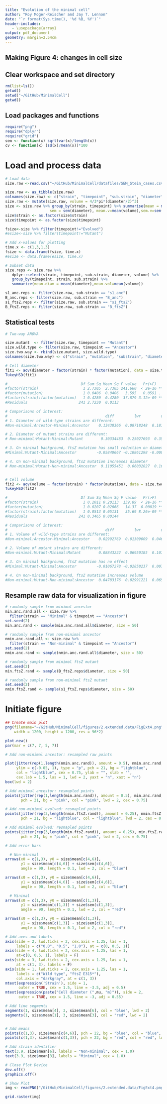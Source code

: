 ```yaml
---
title: "Evolution of the minimal cell"
author: "Roy Moger-Reischer and Jay T. Lennon"
date: "`r format(Sys.time(), '%d %B, %Y')`"
header-includes:
   - \usepackage{array}
output: pdf_document
geometry: margin=2.54cm
---
```


## Making Figure 4: changes in cell size

## Clear workspace and set directory
```r
rm(list=ls())
getwd()
setwd("~/GitHub/MinimalCell")
getwd()
```

## Load packages and functions
```r
require("png")
require("dplyr")
require("grid")
sem <- function(x) sqrt(var(x)/length(x))
cv <- function(x) (sd(x)/mean(x))*100
```

# Load and process data
```r
# Load data
size.raw <-read.csv("~/GitHub/MinimalCell/datafiles/SEM_Stein_cases.csv")

size.raw <- as_tibble(size.raw)
colnames(size.raw) <- c("strain", "timepoint", "sub.strain", "diameter")
size.raw <- mutate(size.raw, volume = 4/3*pi*(diameter/2)^3)
size <- size.raw %>% group_by(strain, timepoint) %>% summarise(mean = mean(diameter), 
                    sem = sem(diameter), mean.v=mean(volume),sem.v=sem(volume))
size$strain <- as.factor(size$strain)
size$timepoint <- as.factor(size$timepoint)

fsize<-size %>% filter(timepoint!="Evolved")
#esize<-size %>% filter(timepoint!="Mutant")

# Add x-values for plotting
time.x <- c(1,3,1,3)
fsize <- data.frame(fsize, time.x)
#esize <- data.frame(esize, time.x)

# Subset data
size.reps <- size.raw %>% 
   dplyr::select(strain, timepoint, sub.strain, diameter, volume) %>%
   group_by(timepoint, strain, sub.strain) %>%
   summarize(mean.diam = mean(diameter),mean.vol=mean(volume)) 

s1_anc.reps <- filter(size.raw, sub.strain == "s1_anc")
B_anc.reps <- filter(size.raw, sub.strain == "B_anc")
s1_ftsZ.reps <- filter(size.raw, sub.strain == "s1_ftsZ")
B_ftsZ.reps <- filter(size.raw, sub.strain == "B_ftsZ")
```

## Statistical tests
```r
# Two-way ANOVA

size.mutant  <- filter(size.raw, timepoint == "Mutant")
size.wild.type <- filter(size.raw, timepoint == "Ancestor")
size.two.way <- rbind(size.mutant, size.wild.type)
colnames(size.two.way) <- c("strain", "mutation", "substrain", "diameter", "volume")

# Cell diameter
fit1 <- aov(diameter ~ factor(strain) * factor(mutation), data = size.two.way)
TukeyHSD(fit1)

#                                 Df Sum Sq Mean Sq F value   Pr(>F)    
#factor(strain)                    1 2.7305  2.7305 241.660  < 2e-16 ***
#factor(mutation)                  1 0.0406  0.0406   3.595   0.0591 .  
#factor(strain):factor(mutation)   1 0.4280  0.4280  37.879 3.12e-09 ***
#Residuals                       241 2.7230  0.0113  

# Comparisons of interest:
#                                            diff         lwr         upr     p adj
# 1. Diameter of wild-type strains are different: 
#Non-minimal:Ancestor-Minimal:Ancestor    0.13438366  0.08718248  0.18158483 0.0000000

# 2. Diameter of mutant strains are different:
# Non-minimal:Mutant-Minimal:Mutant        0.30334483  0.25027693  0.35641272 0.0000000

# 3. On minimal background, ftsZ mutation has small reduction on diameter
#Minimal:Mutant-Minimal:Ancestor         -0.05840667 -0.10861298 -0.00820035 0.0152431

# 4. On non-minimal background, ftsZ mutation increases diameter
# Non-minimal:Mutant-Non-minimal:Ancestor  0.11055451  0.06032027  0.16078874 0.0000002


# Cell volume
fit2 <- aov(volume ~ factor(strain) * factor(mutation), data = size.two.way)
TukeyHSD(fit2)

#                                 Df Sum Sq Mean Sq F value   Pr(>F)    
#factor(strain)                    1 0.2011 0.20113  139.89  < 2e-16 ***
#factor(mutation)                  1 0.0207 0.02066   14.37  0.00019 ***
#factor(strain):factor(mutation)   1 0.0513 0.05131   35.69 8.26e-09 ***
#Residuals                       241 0.3465 0.00144

# Comparisons of interest:
#                                            diff         lwr         upr     p adj
# 1. Volume of wild-type strains are different: 
#Non-minimal:Ancestor-Minimal:Ancestor    0.02992769  0.01309009  0.046765283 0.0000406

# 2. Volume of mutant strains are different:
#Non-minimal:Mutant-Minimal:Mutant        0.08843222  0.06950185  0.107362596 0.0000000

# 3. On minimal background, ftsZ mutation has no effect
#Minimal:Mutant-Minimal:Ancestor         -0.01067278 -0.02858237  0.007236811 0.4142645

# 4. On non-minimal background, ftsZ mutation increases volume
#Non-minimal:Mutant-Non-minimal:Ancestor  0.04783176  0.02991221  0.065751306 0.0000000
```

## Resample raw data for visualization in figure
```r

# randomly sample from minimal ancestor
min.anc.rand.all <- size.raw %>%
  filter(strain == "Minimal" & timepoint == "Ancestor")
set.seed(2)
min.anc.rand <- sample(min.anc.rand.all$diameter, size = 50)

# randomly sample from non-minimal ancestor
nmin.anc.rand.all <- size.raw %>%
  filter(strain == "Non-minimal" & timepoint == "Ancestor")
set.seed(2)
nmin.anc.rand <- sample(nmin.anc.rand.all$diameter, size = 50)

# randomly sample from minimal ftsZ mutant
set.seed(2)
min.ftsZ.rand <- sample(B_ftsZ.reps$diameter, size = 50)

# randomly sample from non-minimal ftsZ mutant
set.seed(2)
nmin.ftsZ.rand <- sample(s1_ftsZ.reps$diameter, size = 50)
```


# Initiate figure

```r
## Create main plot
png(filename="~/GitHub/MinimalCell/figures/2.extended.data/FigExt4.png",
    width = 1200, height = 1200, res = 96*2) 

plot.new()
par(mar = c(7, 7, 5, 7))

# Add non-minimal ancestor: resampled raw points 

plot(jitter(rep(1,length(nmin.anc.rand)), amount = 0.5), nmin.anc.rand, xlim = c(0.25, 4.55),
     ylim = c(-0.05, 1), type = "p", pch = 21, bg = "lightblue", 
     col = "lightblue", cex = 0.75, ylab = "", xlab = "", 
     cex.lab = 1.5, las = 1, lwd = 2, yaxt = "n", xaxt = "n")
box(lwd = 2)

# Add minimal ancestor: resmapled points
points(jitter(rep(1,length(min.anc.rand)), amount = 0.5), min.anc.rand,
       pch = 21, bg = "pink", col = "pink", lwd = 2, cex = 0.75)

# Add non-minimal evolved: resmapled points
points(jitter(rep(3,length(nmin.ftsZ.rand)), amount = 0.25), nmin.ftsZ.rand,
       pch = 21, bg = "lightblue", col = "lightblue", lwd = 2, cex = 0.75)

# Add minimal evolved: resmapled points
points(jitter(rep(3,length(min.ftsZ.rand)), amount = 0.25), min.ftsZ.rand,
       pch = 21, bg = "pink", col = "pink", lwd = 2, cex = 0.75)

# Add error bars

  # Non-minimal
arrows(x0 = c(1,3), y0 = size$mean[c(4,6)], 
       y1 = size$mean[c(4,6)] + size$sem[c(4,6)], 
       angle = 90, length = 0.1, lwd = 2, col = "blue")

arrows(x0 = c(1,3), y0 = size$mean[c(4,6)], 
       y1 = size$mean[c(4,6)] - size$sem[c(4,6)], 
       angle = 90, length = 0.1, lwd = 2, col = "blue")

  # Minimal
arrows(x0 = c(1,3), y0 = size$mean[c(1,3)], 
       y1 = size$mean[c(1,3)] + size$sem[c(1,3)], 
       angle = 90, length = 0.1, lwd = 2, col = "red")

arrows(x0 = c(1,3), y0 = size$mean[c(1,3)], 
       y1 = size$mean[c(1,3)] - size$sem[c(1,3)], 
       angle = 90, length = 0.1, lwd = 2, col = "red")

# Add axes and labels
axis(side = 2, lwd.ticks = 2, cex.axis = 1.25, las = 1,
     labels = c("0.0", "0.5", "1.0"), at = c(0, 0.5, 1))
axis(side = 4, lwd.ticks = 2, cex.axis = 1.25, las = 1,
     at=c(0, 0.5, 1), labels = F)
axis(side = 3, lwd.ticks = 2, cex.axis = 1.25, las = 1,
     at = c(1, 3), labels = F)
axis(side = 1, lwd.ticks = 2, cex.axis = 1.25, las = 1,
     labels = c("Wild type", "ftsZ E315*"), 
     col.axis = "darkgray", at = c(1, 3))
mtext(expression('Strain'), side = 1,
      outer = TRUE, cex = 1.5, line = -3.5, adj = 0.5)
mtext(expression(paste("Cell diameter (",mu, "m)")), side = 2, 
      outer = TRUE, cex = 1.5, line = -3, adj = 0.55)

# Add line segments
segments(1, size$mean[4], 3, size$mean[6], col = "blue", lwd = 2)
segments(1, size$mean[1], 3, size$mean[3], col = "red", lwd = 2)


# Add means
points(c(1,3), size$mean[c(4,6)], pch = 22, bg = "blue", col = "blue", lwd = 2, cex = 2)
points(c(1,3), size$mean[c(1,3)], pch = 22, bg = "red", col = "red", lwd = 2, cex = 2)

# Add strain identifier
text(3.9, size$mean[6], labels = "Non-minimal", cex = 1.0)
text(3.9, size$mean[3], labels = "Minimal", cex = 1.0)

# Close Plot Device
dev.off()
graphics.off()

# Show Plot
img <- readPNG("/GitHub/MinimalCell/figures/2.extended.data/FigExt4.png")

grid.raster(img)
```
